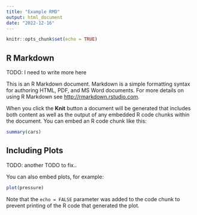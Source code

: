 ```yaml
---
title: "Example RMD"
output: html_document
date: "2022-12-16"
---
```


```r
knitr::opts_chunk$set(echo = TRUE)
```

## R Markdown

TODO: I need to write more here

This is an R Markdown document. Markdown is a simple formatting syntax for authoring HTML, PDF, and MS Word documents. For more details on using R Markdown see <http://rmarkdown.rstudio.com>.

When you click the **Knit** button a document will be generated that includes both content as well as the output of any embedded R code chunks within the document. You can embed an R code chunk like this:

```r
summary(cars)
```

## Including Plots

TODO: another TODO to fix..

You can also embed plots, for example:

```r
plot(pressure)
```

Note that the `echo = FALSE` parameter was added to the code chunk to prevent printing of the R code that generated the plot.
